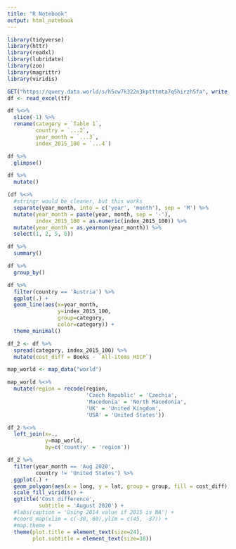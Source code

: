 ```yaml
---
title: "R Notebook"
output: html_notebook
---
```


```r
library(tidyverse)
library(httr)
library(readxl)
library(lubridate)
library(zoo)
library(magrittr)
library(viridis)
```

```r
GET("https://query.data.world/s/h5cw7k322n3kptttmta7q5hirzh5fa", write_disk(tf <- tempfile(fileext = ".xlsx")))
df <- read_excel(tf)
```

```r
df %<>% 
  slice(-1) %>% 
  rename(category = `Table 1`,
         country = `...2`,
         year_month = `...3`,
         index_2015_100 = `...4`)
```

```r
df %>% 
  glimpse()
```

```r
df %>% 
  mutate()
```



```r
(df %<>% 
  #stringr would be cleaner, but this works
  separate(year_month, into = c('year', 'month'), sep = 'M') %>% 
  mutate(year_month = paste(year, month, sep = '-'),
         index_2015_100 = as.numeric(index_2015_100)) %>% 
  mutate(year_month = as.yearmon(year_month)) %>% 
  select(1, 2, 5, 6))
```

```r
df %>% 
  summary()
```

```r
df %>% 
  group_by()
```


```r
df %>% 
  filter(country == 'Austria') %>% 
  ggplot(.) + 
  geom_line(aes(x=year_month,
                y=index_2015_100,
                group=category,
                color=category)) + 
  theme_minimal()
```

```r
df_2 <- df %>% 
  spread(category, index_2015_100) %>% 
  mutate(cost_diff = Books - `All-items HICP`)
```

```r
map_world <- map_data("world")

map_world %<>% 
  mutate(region = recode(region,
                         'Czech Republic' = 'Czechia',
                         'Macedonia' = 'North Macedonia',
                         'UK' = 'United Kingdom',
                         'USA' = 'United States'))
```

```r
df_2 %<>% 
  left_join(x=.,
            y=map_world,
            by=c('country' = 'region'))
```

```r
df_2 %>% 
  filter(year_month == 'Aug 2020',
         country != 'United States') %>% 
  ggplot(.) +
  geom_polygon(aes(x = long, y = lat, group = group, fill = cost_diff), color="gray60") +
  scale_fill_viridis() + 
  ggtitle('Cost difference',
          subtitle = 'August 2020') + 
  #labs(caption = 'Using 2014 value if 2015 is NA') + 
  #coord_map(xlim = c(-30, 60),ylim = c(45, -37)) + 
  #map.theme + 
  theme(plot.title = element_text(size=24),
        plot.subtitle = element_text(size=18))
```
